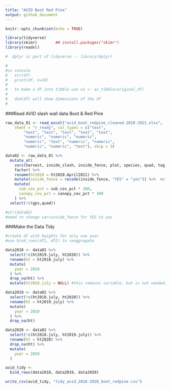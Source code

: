 ```yaml
---
title: "AVID Boot Red Pine"
output: github_document
---
```


```r
knitr::opts_chunk$set(echo = TRUE)
```


<!-- 
use this code for comments between chunks
-->


```r

library(tidyverse)
library(skimr)        ## install.packages("skimr")
library(readxl)

#  dplyr is part of tidyverse -- library(dplyr)

#
#in console
#   str(df)
#   print(df, n=10)
#   
#   to make a df into tibble use x1 <- as_tibble(original_df)  
#   
#   dim(df) will show dimensions of the df
#   


```

###Read AVID slash wall data Boot & Red Pine
```r

raw_data_01 <- read_excel("avid_boot_redpine_cleaned.2018-2021.xlsx", 
    sheet = "r_ready", col_types = c("text", 
        "text", "text", "text", "text", "text", 
        "numeric", "numeric", "numeric", 
        "numeric", "text", "numeric", "numeric", 
        "numeric", "numeric", "text"), skip = 3)

data02 <- raw_data_01 %>% 
  mutate_at(
    vars(harvest, inside_slash, inside_fence, plot, species, quad, tag, issue),
    factor) %>% 
    rename(ht2020 = ht2020.April2021) %>% 
    mutate(inside_fence = recode(inside_fence, "YES" = "yes")) %>%  #old = new
    mutate(
      sub_cov_pct = sub_cov_pct * 100,
      canopy_cov_pct = canopy_cov_pct * 100
    ) %>% 
  select(!c(gps,quad))

#str(data02)
#need to change var=inside_fence for YES to yes

```

###Make the Data Tidy
```r

#create df with heights for only one year
#use bind_rows(df1, df2) to reaggregate

data2018 <- data02 %>% 
  select(!c(ht2019.july, ht2020)) %>% 
  rename(ht = ht2018.july) %>% 
  mutate(
    year = 2018
  ) %>% 
  drop_na(ht) %>% 
  mutate(ht2018.july = NULL) #this removes variable, but is not needed, the variable name was changed

data2019 <- data02 %>% 
  select(!c(ht2018.july, ht2020)) %>% 
  rename(ht = ht2019.july) %>% 
  mutate(
    year = 2019
  ) %>% 
  drop_na(ht) 

data2020 <- data02 %>% 
  select(!c(ht2018.july, ht2019.july)) %>% 
  rename(ht = ht2020) %>% 
  drop_na(ht) %>% 
  mutate(
    year = 2020
  )

avid_tidy <- 
  bind_rows(data2018, data2019, data2020)

write_csv(avid_tidy, "tidy_avid_2018-2020_boot_redpine.csv")
  

```



